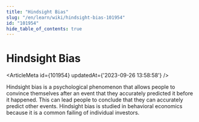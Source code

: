 ```yaml
---
title: "Hindsight Bias"
slug: "/en/learn/wiki/hindsight-bias-101954"
id: "101954"
hide_table_of_contents: true
---
```



# Hindsight Bias

<ArticleMeta id={101954} updatedAt={'2023-09-26 13:58:58'} />
<div className='border-solid border-b border-t-0 my-4 border-[var(--ifm-color-gray-300)]' />

Hindsight bias is a psychological phenomenon that allows people to convince themselves after an event that they accurately predicted it before it happened. This can lead people to conclude that they can accurately predict other events. Hindsight bias is studied in behavioral economics because it is a common failing of individual investors.
